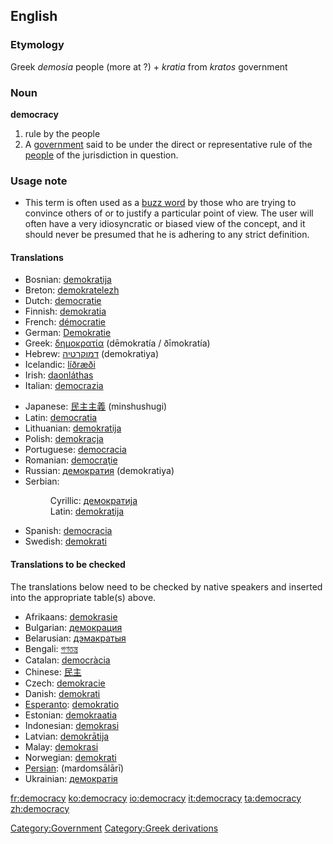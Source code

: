 ==English==
===Etymology===
Greek ''demosia'' people (more at ?) + ''kratia'' from ''kratos'' government

=== Noun ===
'''democracy'''
#rule by the people
#A [[government]] said to be under the direct or representative rule of the [[people]] of the jurisdiction in question.  
[[Category:Government]]

===Usage note===
*This term is often used as a [[buzz word]] by those who are trying to convince others of or to justify a particular point of view.  The user will often have a very idiosyncratic or biased view of the concept, and it should never be presumed that he is adhering to any strict definition.

====Translations====
{{top}}
*Bosnian: [[demokratija#Bosnian|demokratija]] {{f}}
*Breton: [[demokratelezh]] {{f}}
*Dutch: [[democratie]] {{f}}
*Finnish: [[demokratia]]
*French: [[démocratie]] {{f}}
*German: [[Demokratie]] {{f}}
*Greek: [[δημοκρατία]] (dēmokratía / ðīmokratía)
*Hebrew: [[דמוקרטיה]] (demokratiya)
*Icelandic: [[líðræði]]
*Irish: [[daonláthas]]
*Italian: [[democrazia]]
{{mid}}
*Japanese: [[民主主義]] (minshushugi)
*Latin: [[democratia]]
*Lithuanian: [[demokratija]] {{f}}
*Polish: [[demokracja]] {{f}}
*Portuguese: [[democracia]] {{f}}
*Romanian: [[democraţie]]
*Russian: [[демократия]] {{f}} (demokratiya)
*Serbian:
*:Cyrillic: [[демократија#Serbian|демократија]] {{f}}
*:Latin: [[demokratija#Serbian|demokratija]] {{f}}
*Spanish: [[democracia]] {{f}}
*Swedish: [[demokrati]]
{{bottom}}

====Translations to be checked====
<!--Remove this section once all of the translations below have been moved into the tables above.-->

The translations below need to be checked by native speakers and inserted into the appropriate table(s) above.

*Afrikaans: [[demokrasie]]
*Bulgarian: [[демокрация]] {{f}}
*Belarusian: [[дэмакратыя]] {{f}}
*Bengali: [[গণতন্ত্র]]
*Catalan: [[democràcia]]
*Chinese: [[民主]]
*Czech: [[demokracie]]
*Danish: [[demokrati]]
*[[Esperanto]]: [[demokratio]]
*Estonian: [[demokraatia]]
*Indonesian: [[demokrasi]]
*Latvian: [[demokrātija]]
*Malay: [[demokrasi]]
*Norwegian: [[demokrati]]
*[[Persian]]: {{FAchar|[[مردم‌سالاری]]}} (mardomsālārī)
*Ukrainian: [[демократія]] {{f}}

[[Category:Greek derivations]]

[[fr:democracy]]
[[ko:democracy]]
[[io:democracy]]
[[it:democracy]]
[[ta:democracy]]
[[zh:democracy]]